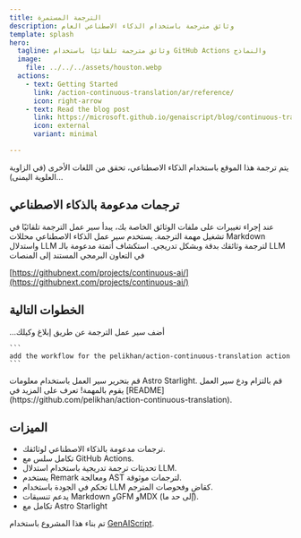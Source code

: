 ```yaml
---
title: الترجمة المستمرة
description: وثائق مترجمة باستخدام الذكاء الاصطناعي العام
template: splash
hero:
  tagline: وثائق مترجمة تلقائيًا باستخدام GitHub Actions والنماذج
  image:
    file: ../../../assets/houston.webp
  actions:
    - text: Getting Started
      link: /action-continuous-translation/ar/reference/
      icon: right-arrow
    - text: Read the blog post
      link: https://microsoft.github.io/genaiscript/blog/continuous-translations/
      icon: external
      variant: minimal

---
```



يتم ترجمة هذا الموقع باستخدام الذكاء الاصطناعي، تحقق من اللغات الأخرى (في الزاوية العلوية اليمنى)...

## ترجمات مدعومة بالذكاء الاصطناعي

<CardGrid>
  <Card title="إجراءات GitHub" icon="github">
    عند إجراء تغييرات على ملفات الوثائق الخاصة بك، يبدأ سير عمل الترجمة تلقائيًا في تشغيل مهمة الترجمة.
  </Card>

  <Card title="نماذج GitHub" icon="seti:markdown">
    يستخدم سير عمل الذكاء الاصطناعي محللات Markdown واستدلال LLM لترجمة وثائقك بدقة وبشكل تدريجي.
  </Card>
</CardGrid>

<Card title="الذكاء الاصطناعي المستمر" icon="rocket">
  استكشاف أتمتة مدعومة بالـ LLM في التعاون البرمجي المستند إلى المنصات

  [https://githubnext.com/projects/continuous-ai/](https://githubnext.com/projects/continuous-ai/)
</Card>

## الخطوات التالية

<CardGrid stagger>
  <Card title="إضافة سير العمل" icon="pencil">
    أضف سير عمل الترجمة عن طريق إبلاغ وكيلك...

    ```
    add the workflow for the pelikhan/action-continuous-translation action
    ```
  </Card>

  <Card title="تهيئة موقعك" icon="setting">
    قم بتحرير سير العمل باستخدام معلومات Astro Starlight.
  </Card>

  <Card title="ترجم!" icon="add-document">
    قم بالتزام ودع سير العمل يقوم بالمهمة!
  </Card>

  <Card title="اقرأ الوثائق" icon="open-book">
    تعرف على المزيد في
    [README](https://github.com/pelikhan/action-continuous-translation).
  </Card>
</CardGrid>

## الميزات

* ترجمات مدعومة بالذكاء الاصطناعي لوثائقك.
* تكامل سلس مع GitHub Actions.
* تحديثات ترجمة تدريجية باستخدام استدلال LLM.
* يستخدم Remark ومعالجة AST لترجمات موثوقة.
* تحكم في الجودة باستخدام LLM كقاضٍ وفحوصات المترجم.
* يدعم تنسيقات Markdown وGFM وMDX (إلى حد ما).
* تكامل مع Astro Starlight

تم بناء هذا المشروع باستخدام [GenAIScript](https://microsoft.github.io/genaiscript).
